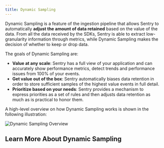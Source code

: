```yaml
---
title: Dynamic Sampling
---
```


Dynamic Sampling is a feature of the ingestion pipeline that allows Sentry to automatically **adjust the amount of data retained** based on the value of the data. From all the data received by the SDKs, Sentry is able to extract low-granularity information through metrics, while Dynamic Sampling makes the decision of whether to keep or drop data.

The goals of Dynamic Sampling are:
- **Value at any scale**: Sentry has a full view of your application and can accurately show performance metrics, detect trends and performance issues from 100% of your events.
- **Get value out of the box**: Sentry automatically biases data retention in order to store sufficient samples of the highest value events in full detail.
- **Prioritize based on your needs**: Sentry provides a mechanism to express priorities as a set of rules and then adjusts data retention as much as is practical to honor them.

A high-level overview on how Dynamic Sampling works is shown in the following illustration:

![Dynamic Sampling Overview](./images/dsOverview.png)

## Learn More About Dynamic Sampling

<PageGrid />
